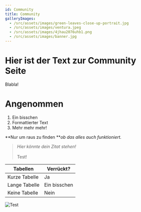 ```yaml
---
id: Community
title: Community
galleryImages:
  - /src/assets/images/green-leaves-close-up-portrait.jpg
  - /src/assets/images/ventura.jpeg
  - /src/assets/images/4jhau2076uhb1.png
  - /src/assets/images/banner.jpg
---
```


# Hier ist der Text zur Community Seite

Blabla!

# Angenommen

1. Ein bisschen
2. Formattierter Text
3. Mehr mehr mehr!

\*\*Nur um raus zu finden \*\**ob das alles auch funktioniert.*

> *Hier könnte dein Zitat stehen!*\
> \
> Test!

| Tabellen      | Verrückt?    |
| ------------- | ------------ |
| Kurze Tabelle | Ja           |
| Lange Tabelle | Ein bisschen |
| Keine Tabelle | Nein         |

![Test](/_astro/4jhau2076uhb1.Ck4FiR48.png "Testimage")
